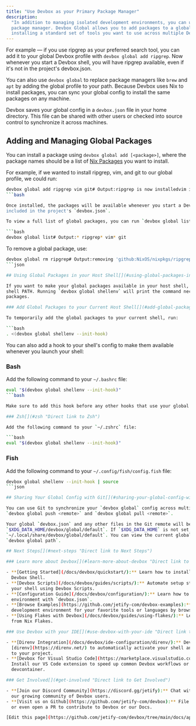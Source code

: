 ```yaml
---
title: "Use Devbox as your Primary Package Manager"
description:
  "In addition to managing isolated development environments, you can use Devbox as a general
  package manager. Devbox Global allows you to add packages to a global  This is useful for
  installing a standard set of tools you want to use across multiple Devbox Projects."
---
```


For example — if you use ripgrep as your preferred search tool, you can add it to your global Devbox
profile with `devbox global add ripgrep`. Now whenever you start a Devbox shell, you will have
ripgrep available, even if it's not in the project's devbox.json.

<Frame caption="Installing Packages with Devbox Global">

</Frame>

You can also use `devbox global` to replace package managers like `brew` and `apt` by adding the
global profile to your path. Because Devbox uses Nix to install packages, you can sync your global
config to install the same packages on any machine.

Devbox saves your global config in a `devbox.json` file in your home directory. This file can be
shared with other users or checked into source control to synchronize it across machines.

## Adding and Managing Global Packages[​](#adding-and-managing-global-packages "Direct link to Adding and Managing Global Packages")

You can install a package using `devbox global add [<package>]`, where the package names should be a
list of [Nix Packages](https://search.nixos.org/packages) you want to install.

For example, if we wanted to install ripgrep, vim, and git to our global profile, we could run:

```bash
devbox global add ripgrep vim git# Output:ripgrep is now installedvim is now installedgit is now installed
```bash

Once installed, the packages will be available whenever you start a Devbox Shell, even if it's not
included in the project's `devbox.json`.

To view a full list of global packages, you can run `devbox global list`:

```bash
devbox global list# Output:* ripgrep* vim* git
```

To remove a global package, use:

```bash
devbox global rm ripgrep# Output:removing 'github:NixOS/nixpkgs/ripgrep'
```json

## Using Global Packages in your Host Shell[​](#using-global-packages-in-your-host-shell "Direct link to Using Global Packages in your Host Shell")

If you want to make your global packages available in your host shell, you can add them to your
shell PATH. Running `devbox global shellenv` will print the command necessary to source the
packages.

### Add Global Packages to your Current Host Shell[​](#add-global-packages-to-your-current-host-shell "Direct link to Add Global Packages to your Current Host Shell")

To temporarily add the global packages to your current shell, run:

```bash
. <(devbox global shellenv --init-hook)
```

You can also add a hook to your shell's config to make them available whenever you launch your
shell:

### Bash[​](#bash "Direct link to Bash")

Add the following command to your `~/.bashrc` file:

```bash
eval "$(devbox global shellenv --init-hook)"
```bash

Make sure to add this hook before any other hooks that use your global packages.

### Zsh[​](#zsh "Direct link to Zsh")

Add the following command to your `~/.zshrc` file:

```bash
eval "$(devbox global shellenv --init-hook)"
```

### Fish[​](#fish "Direct link to Fish")

Add the following command to your `~/.config/fish/config.fish` file:

```bash
devbox global shellenv --init-hook | source
```json

## Sharing Your Global Config with Git[​](#sharing-your-global-config-with-git "Direct link to Sharing Your Global Config with Git")

You can use Git to synchronize your `devbox global` config across multiple machines using
`devbox global push <remote>` and `devbox global pull <remote>`.

Your global `devbox.json` and any other files in the Git remote will be stored in
`$XDG_DATA_HOME/devbox/global/default`. If `$XDG_DATA_HOME` is not set, it will default to
`~/.local/share/devbox/global/default`. You can view the current global directory by running
`devbox global path`.

## Next Steps[​](#next-steps "Direct link to Next Steps")

### Learn more about Devbox[​](#learn-more-about-devbox "Direct link to Learn more about Devbox")

- **[Getting Started](/docs/devbox/quickstart/):** Learn how to install Devbox and create your first
  Devbox Shell.
- **[Devbox Scripts](/docs/devbox/guides/scripts/):** Automate setup steps and configuration for
  your shell using Devbox Scripts.
- **[Configuration Guide](/docs/devbox/configuration/):** Learn how to configure your shell and dev
  environment with `devbox.json`.
- **[Browse Examples](https://github.com/jetify-com/devbox-examples):** You can see how to create a
  development environment for your favorite tools or languages by browsing the Devbox Examples repo.
- **[Using Flakes with Devbox](/docs/devbox/guides/using-flakes/):** Learn how to install packages
  from Nix Flakes.

### Use Devbox with your IDE[​](#use-devbox-with-your-ide "Direct link to Use Devbox with your IDE")

- **[Direnv Integration](/docs/devbox/ide-configuration/direnv/):** Devbox can integrate with
  [direnv](https://direnv.net/) to automatically activate your shell and packages when you navigate
  to your project.
- **[Devbox for Visual Studio Code](https://marketplace.visualstudio.com/items?itemName=jetpack-io.devbox):**
  Install our VS Code extension to speed up common Devbox workflows or to use Devbox in a
  devcontainer.

### Get Involved[​](#get-involved "Direct link to Get Involved")

- **[Join our Discord Community](https://discord.gg/jetify):** Chat with the development team and
  our growing community of Devbox users.
- **[Visit us on Github](https://github.com/jetify-com/devbox):** File issues and provide feedback,
  or even open a PR to contribute to Devbox or our Docs.

[Edit this page](https://github.com/jetify-com/devbox/tree/main/docs/app/docs/devbox-global.md)
